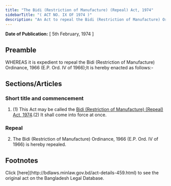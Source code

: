 ```yaml
---
title: "The Bidi (Restriction of Manufacture) (Repeal) Act, 1974"
sidebarTitle: "( ACT NO. IX OF 1974 )"
description: "An Act to repeal the Bidi (Restriction of Manufacture) Ordinance, 1966."
---
```


**Date of Publication:** [ 5th February, 1974 ]

## Preamble

WHEREAS it is expedient to repeal the Bidi (Restriction of Manufacture) Ordinance, 1966 (E.P. Ord. IV of 1966);It is hereby enacted as follows:-

## Sections/Articles

### Short title and commencement

1. (1) This Act may be called the [Bidi (Restriction of Manufacture) (Repeal) Act, 1974](/act-459.html "Bidi (Restriction of Manufacture) (Repeal) Act, 1974").(2) It shall come into force at once.

### Repeal

2. The Bidi (Restriction of Manufacture) Ordinance, 1966 (E.P. Ord. IV of 1966) is hereby repealed.

## Footnotes

<Note>
  Click [here](http://bdlaws.minlaw.gov.bd/act-details-459.html) to see the original act on the Bangladesh Legal Database.
</Note>
